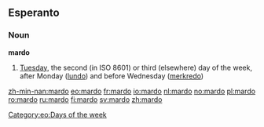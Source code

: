 ==Esperanto==
===Noun===
'''mardo'''
# [[Tuesday]], the second (in ISO 8601) or third (elsewhere) day of the week, after Monday ([[lundo]]) and before Wednesday ([[merkredo]])

[[Category:eo:Days of the week]]

[[zh-min-nan:mardo]]
[[eo:mardo]]
[[fr:mardo]]
[[io:mardo]]
[[nl:mardo]]
[[no:mardo]]
[[pl:mardo]]
[[ro:mardo]]
[[ru:mardo]]
[[fi:mardo]]
[[sv:mardo]]
[[zh:mardo]]